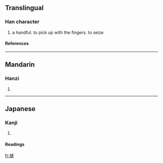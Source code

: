 ==Translingual==
===Han character===
{{Han char|rn=64|rad=手|as=11|sn=14|four=|canj=手卜心一 (QYPM)}}
# a handful. to pick up with the fingers. to seize
====References====
{{Han ref|kx=0450.150|dkj=12601|dj=0800.340|hdz=31945.020|uh=6463|ud=25699}}
{{rfc-auto}}
----
==Mandarin==
===Hanzi===
{{cmn-hanzi|pin=[[zhā]] (zha1)|wg=cha<sup>1</sup>}}
# {{defn|Mandarin}}

----
==Japanese==
===Kanji===
{{ja-kanji|grade=|rs=手11}}
# {{defn|Japanese}} 
====Readings====
{{ja-readings|on=[[さ]] (sa), [[しゃ]] (sha), [[が]] (ga), [[な]] (na), [[さい]] (sai), [[せ]] (se)|kun=[[とる]] (toru), [[つかむ]] (tsukamu)}}

[[fr:摣]]